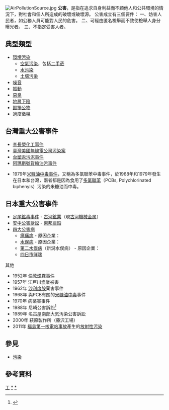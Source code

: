 {{mergeto|污染}}
{{wwv|area=日本}}

[[File:AirPollutionSource.jpg|thumb]]
'''公害'''，是指在追求自身利益而不顧他人和公共環境的情況下，對社會和個人所造成的破壞或破壞源。
公害成立有三個要件：
一、妨害人民者，如公務人員可能對人民的危害。
二、可經由匿名檢舉而不致使檢舉人身分曝光者。
三、不指定受害人者。

== 典型類型 ==
* [[污染|環境污染]]
** [[空氣污染|空氣污染]]，包括[[二手煙|二手菸]]
** [[水污染|水污染]]
** [[土壤污染|土壤污染]]
* [[噪音|噪音]]
* [[振動|振動]]
* [[惡臭|惡臭]]
* [[地層下陷|地層下陷]]
* [[毀損公物|毀損公物]]
* [[過度徵稅|過度徵稅]]

== 台灣重大公害事件 ==
* [[李長榮化工事件|李長榮化工事件]]
* [[臺灣美國無線電公司污染案|臺灣美國無線電公司污染案]]
* [[台塑汞污泥事件|台塑汞污泥事件]]
* [[阿瑪斯號貨輪油污事件|阿瑪斯號貨輪油污事件]]

* 1979年[[米糠油中毒事件|米糠油中毒事件]]，又稱為多氯聯苯中毒事件，於1968年和1979年發生在日本和台灣，兩者都是因為食用了[[多氯聯苯|多氯聯苯]]（PCBs, Polychlorinated biphenyls）污染的米糠油而中毒。

== 日本重大公害事件 ==
* [[足尾鉱毒事件|足尾鉱毒事件]] - [[古河鉱業|古河鉱業]]（現[[古河機械金属|古河機械金属]]）
* [[安中公害訴訟|安中公害訴訟]] - [[東邦亜鉛|東邦亜鉛]]
* [[日本四大公害病|四大公害病]]
** [[痛痛病|痛痛病]] - 原因企業：{{link-ja|三井金屬礦業株式會社|三井金属鉱業}}
** [[水俣病|水俣病]] - 原因企業：{{link-ja|CHISSO株式会社|チッソ}}
** [[第二水俣病|第二水俣病]]（新潟水俣病） - 原因企業：{{link-ja|昭和電工株式会社|昭和電工}}
** [[四日市哮喘|四日市哮喘]] 

其他
*1952年 [[1952年倫敦煙霧事件|倫敦煙霧事件]]
*1957年 江戸川漁業被害
*1962年 [[沙利度胺|沙利度胺]]薬害事件
*1968年 與PCB有關的[[米糠油中毒|米糠油中毒]]事件
*1970年 {{link-ja|SMON|スモン}}病薬害事件
*1988年 尼崎公害訴訟<ref>{{cite web|url=http://www.eic.or.jp/ecoterm/?act=view&serial=78|title=尼崎公害訴訟|publisher=[http://www.eic.or.jp/ EICネット]|date=2003年9月12日|accessdate=2007年10月9日|archive-date=2020年8月10日|archive-url=https://web.archive.org/web/20200810053910/http://www.eic.or.jp/ecoterm/?act=view&serial=78|dead-url=no|language=ja}}</ref>
*1989年 名古屋南部大気汚染公害訴訟
*2000年 萩原製作所（藤沢工場）
*2011年 [[福島第一核電站事故|福島第一核電站事故]]產生的[[放射性污染|放射性污染]]

==參見==
{{Wikisource|公害糾紛處理法}}

* [[污染|污染]]

==參考資料==
{{Reflist|2}}

[[Category:社會問題|工]]
[[Category:環境保護|*]]
[[Category:污染|*]]